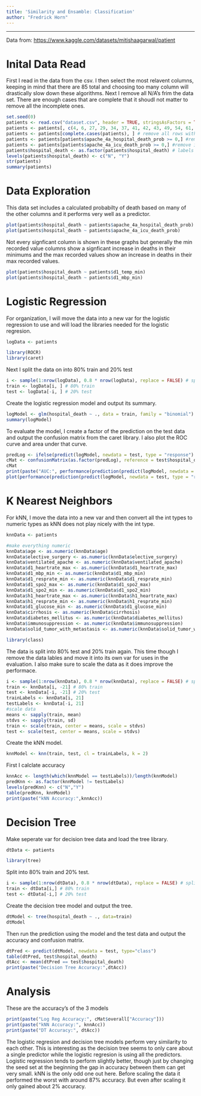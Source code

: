 ```yaml
---
title: 'Similarity and Ensamble: Classification'
author: "Fredrick Horn"
---
```

---
Data from: [https://www.kaggle.com/datasets/mitishaagarwal/patient](Kaggle: Patient Survival Prediction)

# Inital Data Read

First I read in the data from the csv. I then select the most relavent columns, keeping in mind that there are 85 total and choosing too many column will drastically slow down these algorithms. Next I remove all N/A's frim the data set. There are enough cases that are complete that it shoudl not matter to remove all the incomplete ones.
```r
set.seed(0)
patients <- read.csv("dataset.csv", header = TRUE, stringsAsFactors = TRUE) # read in csv
patients <- patients[, c(4, 6, 27, 29, 34, 37, 41, 42, 43, 49, 54, 61, 69, 70, 72, 73, 75, 76, 78, 81, 85)] # select relavent columns
patients <- patients[complete.cases(patients), ] # remove all rows with NA in any column
patients <- patients[patients$apache_4a_hospital_death_prob >= 0,] #remove invalid values
patients <- patients[patients$apache_4a_icu_death_prob >= 0,] #remove invalid values
patients$hospital_death <- as.factor(patients$hospital_death) # labels to compare agains.
levels(patients$hospital_death) <- c("N", "Y")
str(patients)
summary(patients)
```

# Data Exploration

This data set includes a calculated probabilty of death based on many of the other columns and it performs very well as a predictor.
```r
plot(patients$hospital_death ~ patients$apache_4a_hospital_death_prob)
plot(patients$hospital_death ~ patients$apache_4a_icu_death_prob)
```
Not every signficant column is shown in these graphs but generally the min recorded value columns show a signficant increase in deaths in their minimums and the max recorded values show an increase in deaths in their max recorded values. 
```r
plot(patients$hospital_death ~ patients$d1_temp_min)
plot(patients$hospital_death ~ patients$d1_mbp_min)
```


# Logistic Regression

For organization, I will move the data into a new var for the logistic regression to use and will load the libraries needed for the logistic regresion.
```r
logData <- patients

library(ROCR)
library(caret)
```

Next I split the data on into 80% train and 20% test
```r
i <- sample(1:nrow(logData), 0.8 * nrow(logData), replace = FALSE) # split data
train <- logData[i, ] # 80% train
test <- logData[-i, ] # 20% test
```

Create the logistic regression model and output its summary.
```r
logModel <- glm(hospital_death ~ ., data = train, family = "binomial")
summary(logModel)
```

To evaluate the model, I create a factor of the prediction on the test data and output the confusion matrix from the caret library. I also plot the ROC curve and area under that curve.
```r
predLog <- ifelse(predict(logModel, newdata = test, type = "response") > 0.5, "Y", "N")
cMat <- confusionMatrix(as.factor(predLog), reference = test$hospital_death)
cMat
print(paste("AUC:", performance(prediction(predict(logModel, newdata = test, type = "response"), test$hospital_death), measure = "auc")@y.values[[1]]))
plot(performance(prediction(predict(logModel, newdata = test, type = "response"), test$hospital_death), measure = "tpr", x.measure = "fpr"))
```

# K Nearest Neighbors

For kNN, I move the data into a new var and then convert all the int types to numeric types as kNN does not play nicely with the int type.
```r
knnData <- patients

#make everything numeric
knnData$age <- as.numeric(knnData$age)
knnData$elective_surgery <- as.numeric(knnData$elective_surgery)
knnData$ventilated_apache <- as.numeric(knnData$ventilated_apache)
knnData$d1_heartrate_max <- as.numeric(knnData$d1_heartrate_max)
knnData$d1_mbp_min <- as.numeric(knnData$d1_mbp_min)
knnData$d1_resprate_min <- as.numeric(knnData$d1_resprate_min)
knnData$d1_spo2_max <- as.numeric(knnData$d1_spo2_max)
knnData$d1_spo2_min <- as.numeric(knnData$d1_spo2_min)
knnData$h1_heartrate_max <- as.numeric(knnData$h1_heartrate_max)
knnData$h1_resprate_min <- as.numeric(knnData$h1_resprate_min)
knnData$d1_glucose_min <- as.numeric(knnData$d1_glucose_min)
knnData$cirrhosis <- as.numeric(knnData$cirrhosis)
knnData$diabetes_mellitus <- as.numeric(knnData$diabetes_mellitus)
knnData$immunosuppression <- as.numeric(knnData$immunosuppression)
knnData$solid_tumor_with_metastasis <- as.numeric(knnData$solid_tumor_with_metastasis)

library(class)
```

The data is split into 80% test and 20% train again. This time though I remove the data lables and move it into its own var for uses in the evaluation. I also make sure to scale the data as it does improve the performace.
```r
i <- sample(1:nrow(knnData), 0.8 * nrow(knnData), replace = FALSE) # split data
train <- knnData[i, -21] # 80% train
test <- knnData[-i, -21] # 20% test
trainLabels <- knnData[i, 21]
testLabels <- knnData[-i, 21]
#scale data
means <- sapply(train, mean)
stdvs <- sapply(train, sd)
train <- scale(train, center = means, scale = stdvs)
test <- scale(test, center = means, scale = stdvs)
```

Create the kNN model.
```r
knnModel <- knn(train, test, cl = trainLabels, k = 2)
```

First I calclate accuracy
```r
knnAcc <- length(which(knnModel == testLabels))/length(knnModel)
predKnn <- as.factor(knnModel != testLabels)
levels(predKnn) <- c("N","Y")
table(predKnn, knnModel)
print(paste("kNN Accuracy:",knnAcc))
```

# Decision Tree

Make seperate var for decision tree data and load the tree library.
```r
dtData <- patients

library(tree)
```

Split into 80% train and 20% test. 
```r
i <- sample(1:nrow(dtData), 0.8 * nrow(dtData), replace = FALSE) # split data
train <- dtData[i,] # 80% train
test <- dtData[-i,] # 20% test
```

Create the decision tree model and output the tree.
```r
dtModel <- tree(hospital_death ~ ., data=train)
dtModel
```

Then run the prediction using the model and the test data and output the accuracy and confusion matrix.
```r
dtPred <- predict(dtModel, newdata = test, type="class")
table(dtPred, test$hospital_death)
dtAcc <- mean(dtPred == test$hospital_death)
print(paste("Decision Tree Accuracy:",dtAcc))
```

# Analysis
These are the accuracy's of the 3 models
```r
print(paste("Log Reg Accuracy:", cMat$overall["Accuracy"]))
print(paste("kNN Accuracy:", knnAcc))
print(paste("DT Accuracy:", dtAcc))
```

The logistic regresion and decision tree models perform very similarity to each other. This is interesting as the decision tree seems to only care about a single predictor while the logistic regresion is using all the predictors. Logistic regression tends to perform slightly better, though just by changing the seed set at the beginning the gap in accuracy between them can get very small. kNN is the only odd one out here. Before scaling the data it performed the worst with around 87% accuracy. But even after scaling it only gained about 2% accuracy. 